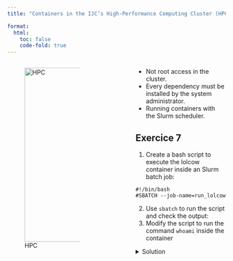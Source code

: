 ```yaml
---
title: "Containers in the IJC’s High-Performance Computing Cluster (HPC) "

format: 
  html:
    toc: false
    code-fold: true
---
```



:::: {.columns}

::: {.column width="45%"}
![HPC](media/container_hpc.jpeg){width="400px"}
:::

::: {.column width="10%"}
<!-- empty column to create gap -->
:::

::: {.column width="45%"}
* Not root access in the cluster.
* Every dependency must be installed by the system administrator.
* Running containers with the Slurm scheduler.

::: {.callout-note icon=false}
## Exercice 7

1. Create a bash script to execute the lolcow container inside an Slurm batch job:
  ```
  #!/bin/bash 
  #SBATCH --job-name=run_lolcow
  ```
2. Use ``` sbatch ``` to run the script and check the output:
3. Modify the script to run the command ``` whoami ``` inside the container

<details>
  <summary>Solution</summary>
  ```bash
  vim lolcow.slm
  #!/bin/bash 
  #SBATCH --job-name=run_lolcow
  singularity run lolcow.sif
  sbatch lolcow.slm
  ```
</details>
:::

:::

::::


